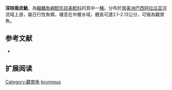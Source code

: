 {{Speciesbox
| name = 深棕盾皮鮠
| image = 
| image_width = 250px
| image_caption = 
| status = NE
| status_system = IUCN3.1
| genus = Aspidoras
| species = brunneus
| authority = Nijssen & Isbrücker, 1976
| synonyms = 
}}

'''深棕盾皮鮠'''，為[[輻鰭魚綱|輻鰭魚綱]][[鯰形目|鯰形目]][[美鯰科|美鯰科]]的其中一[[種|種]]。分布於[[南美洲|南美洲]][[巴西|巴西]][[阿拉瓜亚河|阿拉瓜亚河]]流域上游，屬日行性魚類，棲息在中層水域，體長可達2.1-2.13公分，可做為觀賞魚。

==参考文献==
*{{FishBase_species|genus=Aspidoras|species=brunneus|year=2011|month=12}}

== 扩展阅读 ==
{{refbegin}}
{{wikispecies-inline|Aspidoras brunneus|深棕盾皮鮠}}
{{refend}}
{{Taxonbar|from=Q5687542}}

[[Category:觀賞魚|Category:觀賞魚]]
[[Category:盾皮鮠屬|brunneus]]